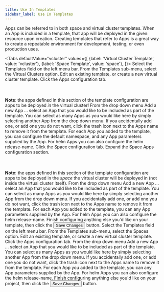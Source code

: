 ```yaml
---
title: Use In Templates
sidebar_label: Use In Templates
---
```



Apps can be referred to in both space and virtual cluster templates. When an App is included in
a template, that app will be deployed in the given resource upon creation. Creating templates
that refer to Apps is a great way to create a repeatable environment for development, testing,
or even production uses.

<Tabs
    defaultValue="vcluster"
    values={[
        {label: 'Virtual Cluster Template', value: 'vcluster'},
        {label: 'Space Template', value: 'space'},
    ]}>
    <TabItem value="vcluster">
        <Flow id="add-app-vcluster-template">
            <Step>
                Select the <NavStep>Templates</NavStep> field on the left menu bar.
            </Step>
            <Step>
                From the Templates sub-menu, select the Virtual Clusters option.
            </Step>
            <Step>
                Edit an existing template, or create a new virtual cluster template.
            </Step>
            <Step>
                Click the <Label>Apps</Label> configuration tab. <br></br><br></br><b>Note: </b>
                the apps defined in this section of the template configuration are apps to be
                deployed *in* the virtual cluster!
            </Step>
            <Step>
                From the drop down menu <Label>Add a new App ...</Label> select an App that you
                would like to be included as part of the template. You can select as many Apps
                as you would like here by simply selecting another App from the drop down menu.
                If you accidentally add one, or add one you do not want, click the trash icon
                next to the Apps name to remove it from the template.
            </Step>
            <Step>
                For each App you added to the template, you can configure the default namespace,
                and any App parameters supplied by the App. For helm Apps you can also configure
                the helm release-name.
            </Step>
            <Step>
                Click the <Label>Space</Label> configuration tab.
            </Step>
            <Step>
                Expand the <Label>Space Apps</Label> configuration section.
                <br></br><br></br><b>Note:</b> the apps defined in this section of the template
                configuration are apps to be deployed in the *space* the virtual cluster will be
                deployed in (not inside the virtual cluster itself).
            </Step>
            <Step>
                From the drop down menu <Label>Add a new App ...</Label> select an App that you
                would like to be included as part of the template. You can select as many Apps
                as you would like here by simply selecting another App from the drop down menu.
                If you accidentally add one, or add one you do not want, click the trash icon
                next to the Apps name to remove it from the template.
            </Step>
            <Step>
                For each App you added to the template, you can any App parameters supplied by the
                App. For helm Apps you can also configure the helm release-name.
            </Step>
            <Step>
                Finish configuring anything else you'd like on your template, then click the
                <Button>Save Changes</Button> button.
            </Step>
        </Flow>
    </TabItem>
    <TabItem value="space">
        <Flow id="add-app-space-template">
            <Step>
                Select the <NavStep>Templates</NavStep> field on the left menu bar.
            </Step>
            <Step>
                From the Templates sub-menu, select the Spaces option.
            </Step>
            <Step>
                Edit an existing template, or create a new virtual cluster template.
            </Step>
            <Step>
                Click the <Label>Apps</Label> configuration tab.
            </Step>
            <Step>
                From the drop down menu <Label>Add a new App ...</Label> select an App that you
                would like to be included as part of the template. You can select as many Apps
                as you would like here by simply selecting another App from the drop down menu.
                If you accidentally add one, or add one you do not want, click the trash icon
                next to the Apps name to remove it from the template.
            </Step>
            <Step>
                For each App you added to the template, you can any App parameters supplied by the
                App. For helm Apps you can also configure the helm release-name.
            </Step>
            <Step>
                Finish configuring anything else you'd like on your project, then click the
                <Button>Save Changes</Button> button.
            </Step>
        </Flow>
    </TabItem>
</Tabs>